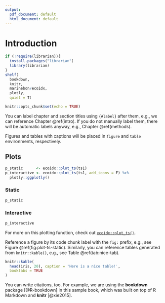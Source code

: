 ```yaml
---
output:
  pdf_document: default
  html_document: default
---
```

# Introduction {#intro}

```r
if (!require(librarian)){
  install.packages("librarian")
  library(librarian)
}
shelf(
  bookdown,
  knitr,
  marinebon/ecoidx,
  plotly,
  quiet = T)

knitr::opts_chunk$set(echo = TRUE)
```

You can label chapter and section titles using `{#label}` after them, e.g., we can reference Chapter \@ref(intro). If you do not manually label them, there will be automatic labels anyway, e.g., Chapter \@ref(methods).

Figures and tables with captions will be placed in `figure` and `table` environments, respectively.

## Plots

```r
p_static      <- ecoidx::plot_ts(ts1)
p_interactive <- ecoidx::plot_ts(ts1, add_icons = F) %>% 
  plotly::ggplotly()
```

### Static

```r
p_static
```

### Interactive

```r
p_interactive
```

For more on this plotting function, check out [`ecoidx::plot_ts()`](https://marinebon.org/ecoidx/reference/plot_ts.html).

Reference a figure by its code chunk label with the `fig:` prefix, e.g., see Figure \@ref(fig:plot-ts-static). Similarly, you can reference tables generated from `knitr::kable()`, e.g., see Table \@ref(tab:nice-tab).

```r
knitr::kable(
  head(iris, 20), caption = 'Here is a nice table!',
  booktabs = TRUE
)
```

You can write citations, too. For example, we are using the **bookdown** package [@R-bookdown] in this sample book, which was built on top of R Markdown and **knitr** [@xie2015].
